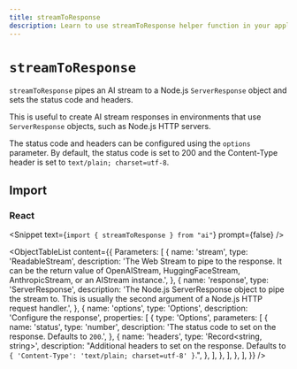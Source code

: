 ```yaml
---
title: streamToResponse
description: Learn to use streamToResponse helper function in your application.
---
```


# `streamToResponse`

`streamToResponse` pipes an AI stream to a Node.js `ServerResponse` object and sets the status code and headers.

This is useful to create AI stream responses in environments that use `ServerResponse` objects, such as Node.js HTTP servers.

The status code and headers can be configured using the `options` parameter.
By default, the status code is set to 200 and the Content-Type header is set to `text/plain; charset=utf-8`.

## Import

### React

<Snippet text={`import { streamToResponse } from "ai"`} prompt={false} />

<ObjectTableList
  content={{
    Parameters: [
      {
        name: 'stream',
        type: 'ReadableStream',
        description:
          'The Web Stream to pipe to the response. It can be the return value of OpenAIStream, HuggingFaceStream, AnthropicStream, or an AIStream instance.',
      },
      {
        name: 'response',
        type: 'ServerResponse',
        description:
          'The Node.js ServerResponse object to pipe the stream to. This is usually the second argument of a Node.js HTTP request handler.',
      },
      {
        name: 'options',
        type: 'Options',
        description: 'Configure the response',
        properties: [
          {
            type: 'Options',
            parameters: [
              {
                name: 'status',
                type: 'number',
                description:
                  'The status code to set on the response. Defaults to `200`.',
              },
              {
                name: 'headers',
                type: 'Record<string, string>',
                description:
                  "Additional headers to set on the response. Defaults to `{ 'Content-Type': 'text/plain; charset=utf-8' }`.",
              },
            ],
          },
        ],
      },
    ],
  }}
/>
